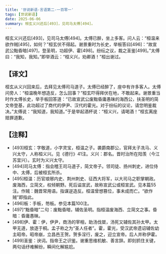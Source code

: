 ```yaml
---
title: '世说新语-言语第二-一百零一'
tags: [世说新语]
date: 2025-06-06
summary: 桓玄义兴还后[493]，见司马太傅[494]。
---
```


桓玄义兴还后[493]，见司马太傅[494]。太傅已醉，坐上多客。问人云：“桓温来欲作贼[495]，如何？”桓玄伏不得起。谢景重时为长史，举板答曰[496]：“故宣武公黜昏暗[497]，登圣明，功超伊、霍[498]。纷纭之议，裁之圣鉴[499]。”太傅曰：“我知，我知。”即举酒云：“桓义兴，劝卿酒！”桓出谢过。

## 【译文】

桓玄从义兴回来后，去拜见太傅司马道子。太傅已经醉了，座中有许多客人。太傅问旁人：“桓温晚年想造反，怎么回事？”桓玄吓得拜伏在地，不敢起来。谢景重当时作太傅长史，举手板回答道：“已故宣武公废黜昏庸愚昧的海西公，扶圣明的简文帝登基，此功超过了商代的伊尹、汉代的霍光。对于纷纭的议论，请您明鉴裁决。”太傅说：“我知道，我知道。”于是举起酒杯说：“桓义兴，请喝酒！”桓玄离座赔罪道歉。

## 【注释】

- [493]桓玄：字敬道，小字灵宝，桓温之子。袭爵南郡公，官拜太子冼马、义兴太守，人称桓义兴。见《德行》41注。义兴：郡名。晋时治所在阳羡（今江苏宜兴）。玄时为义兴太守。
- [494]司马太傅：指会稽王司马道子，简文帝子。领司徒、扬州刺史，进位侍中、太傅，后被桓玄所杀。
- [495]桓温：历官琅琊内史、荆州刺史、征西大将军，以大司马之职掌朝政。废海西，立简文，权倾朝野。死后谥宣武，故称宣武公或桓宣武。见本篇55注。作贼：魏晋常用语。指谋逆造反。桓温曾想篡位，事未成而亡。“欲作贼”即指此。
- [496]板：手板，笏板。参见本篇100注。
- [497]“黜昏暗”二句：废黜昏暗，辅佐圣明。指桓温废海西、立简文之事。昏暗：昏庸愚昧。
- [498]伊、霍：伊，伊尹，商汤的宰相，助汤伐桀，汤死又辅佐其孙太甲。太甲无道，放逐于桐。孟子称之为“圣人任者”。霍，霍光，受汉武帝遗诏辅佐幼主昭帝。昭帝崩，立昌邑王贺。贺多淫行，废之，迎立宣帝。后人并称伊霍。
- [499]圣鉴：谀词。指帝王之识鉴。谢重思维机敏、善言辞。即刻抓住关键，两句话纾难解纷，瞬间化解尴尬。
